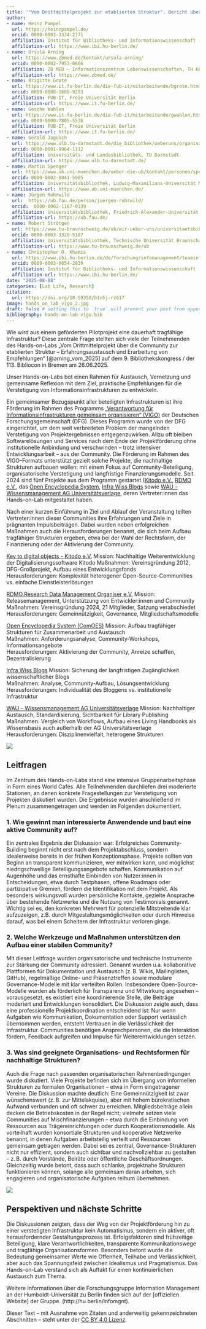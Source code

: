 ```yaml
---
title: '"Vom Drittmittelprojekt zur etablierten Struktur". Bericht über ein Hands-on Lab auf der 113. Bibliocon'
author:
- name: Heinz Pampel
  url: https://heinzpampel.de/
  orcid: 0000-0003-3334-2771
  affiliation: Institut für Bibliotheks- und Informationswissenschaft (IBI), Humboldt-Universität zu Berlin & Helmholtz-Gemeinschaft, Helmholtz Open Science Office
  affiliation-url: https://www.ibi.hu-berlin.de/
- name: Ursula Arning
  url: https://www.zbmed.de/kontakt/ursula-arning/
  orcid: 0000-0002-7953-0666
  affiliation: ZB MED – Informationszentrum Lebenswissenschaften, TH Köln
  affiliation-url: https://www.zbmed.de/
- name: Brigitte Grote
  url: https://www.it.fu-berlin.de/die-fub-it/mitarbeitende/bgrote.html
  orcid: 0009-0008-1688-9293
  affiliation: FUB-IT, Freie Universität Berlin
  affiliation-url: https://www.it.fu-berlin.de/
- name: Gesche Wahlen
  url: https://www.it.fu-berlin.de/die-fub-it/mitarbeitende/gwahlen.html
  orcid: 0009-0000-7805-5536
  affiliation: FUB-IT, Freie Universität Berlin
  affiliation-url: https://www.it.fu-berlin.de/
- name: Gerald Jagusch
  url: https://www.ulb.tu-darmstadt.de/die_bibliothek/ueberuns/organisation/kontakt_details_11138.de.jsp
  orcid: 0000-0001-9964-1112
  affiliation: Universitäts- und Landesbibliothek, TU Darmstadt
  affiliation-url: https://www.ulb.tu-darmstadt.de/
- name: Martin Spenger
  url: https://www.ub.uni-muenchen.de/ueber-die-ub/kontakt/personen/spenger/index.html 
  orcid: 0000-0002-8841-5985 
  affiliation: Universitätsbibliothek, Ludwig-Maximilians-Universität München
  affiliation-url: https://www.ub.uni-muenchen.de/
- name: Jürgen Rohrwild
  url:  https://ub.fau.de/person/juergen-rohrwild/
  orcid:  0000-0002-1167-0339
  affiliation: Universitätsbibliothek, Friedrich-Alexander-Universität Erlangen-Nürnberg
  affiliation-url: https://ub.fau.de/
- name: Robert Strötgen
  url: https://www.tu-braunschweig.de/ub/wir-ueber-uns/universitaetsbibliothek-ansprechpersonen/vita-robert-stroetgen
  orcid: 0000-0003-3320-5187
  affiliation: Universitätsbibliothek, Technische Universität Braunschweig
  affiliation-url: https://www.tu-braunschweig.de/ub
- name: Christopher O. Khamis
  url: https://www.ibi.hu-berlin.de/de/forschung/infomanagement/teaminfomanagement
  orcid: 0009-0003-0654-2839
  affiliation: Institut für Bibliotheks- und Informationswissenschaft (IBI), Humboldt-Universität zu Berlin & Helmholtz-Gemeinschaft 
  affiliation-url: https://www.ibi.hu-berlin.de/
date: "2025-08-08"
categories: [Lab Life, Research]
citation:
  url: https://doi.org/10.59350/b1n5j-rz617 
image: hands_on_lab_vigo_2.jpg
draft: false # setting this to `true` will prevent your post from appearing on your listing page until you're ready!
bibliography: hands-on-lab-vigo.bib
---
```


Wie wird aus einem geförderten Pilotprojekt eine dauerhaft tragfähige Infrastruktur? Diese zentrale Frage stellten sich viele der Teilnehmenden des Hands-on-Labs „Vom Drittmittelprojekt über die Community zur etablierten Struktur – Erfahrungsaustausch und Erarbeitung von Empfehlungen“ [@arning_vom_2025] auf dem 9. Bibliothekskongress / der 113. Bibliocon in Bremen am 26.06.2025.

Unser Hands-on-Labs bot einen Rahmen für Austausch, Vernetzung und gemeinsame Reflexion mit dem Ziel, praktische Empfehlungen für die Verstetigung von Informationsinfrastrukturen zu entwickeln.

Ein gemeinsamer Bezugspunkt aller beteiligten Infrastrukturen ist ihre Förderung im Rahmen des Programms [„Verantwortung für Informationsinfrastrukturen gemeinsam organisieren“ (VIGO)](https://www.dfg.de/de/foerderung/foerdermoeglichkeiten/programme/infrastruktur/lis/lis-foerderangebote/vigo) der Deutschen Forschungsgemeinschaft (DFG). Dieses Programm wurde von der DFG eingerichtet, um dem weit verbreiteten Problem der mangelnden Verstetigung von Projektergebnissen entgegenzuwirken. Allzu oft bleiben Softwarelösungen und Services nach dem Ende der Projektförderung ohne institutionelle Anbindung und verschwinden – trotz intensiver Entwicklungsarbeit – aus der Community. Die Förderung im Rahmen des VIGO-Formats unterstützt gezielt solche Projekte, die nachhaltige Strukturen aufbauen wollen: mit einem Fokus auf Community-Beteiligung, organisatorische Verstetigung und langfristige Finanzierungsmodelle. Seit 2024 sind fünf Projekte aus dem Programm gestartet ([Kitodo e.V.](https://www.kitodo.org), [RDMO e.V.](https://rdmorganiser.github.io), das [Open Encyclopedia System](https://www.open-encyclopedia-system.org), [Infra Wiss Blogs](https://infrawissblogs.org/) sowie [WAU – Wissensmanagement AG Universitätsverlage](https://www.zbmed.de/forschen/laufende-projekte/wau), deren Vertreter:innen das Hands-on-Lab mitgestaltet haben.

Nach einer kurzen Einführung in Ziel und Ablauf der Veranstaltung teilten Vertreter:innen dieser Communities ihre Erfahrungen und Ziele in prägnanten Impulsbeiträgen. Dabei wurden neben erfolgreichen Maßnahmen auch die Herausforderungen benannt, die sich beim Aufbau tragfähiger Strukturen ergeben, etwa bei der Wahl der Rechtsform, der Finanzierung oder der Aktivierung der Community.

[Key to digital objects - Kitodo e.V.](https://www.kitodo.org/) Mission: Nachhaltige Weiterentwicklung der Digitalisierungssoftware Kitodo Maßnahmen: Vereinsgründung 2012, DFG-Großprojekt, Aufbau eines Entwicklungsfonds\
Herausforderungen: Komplexität heterogener Open-Source-Communities vs. einfache Dienstleisterlösungen

[RDMO.Research Data Management Organiser e.V.](https://rdmorganiser.github.io/) Mission: Releasemanagement, Unterstützung von Entwickler:innen und Community\
Maßnahmen: Vereinsgründung 2024, 21 Mitglieder, Satzung verabschiedet\
Herausforderungen: Gemeinnützigkeit, Governance, Mitgliedschaftsmodelle

[Open Encyclopedia System (ComOES)](https://www.open-encyclopedia-system.org/) Mission: Aufbau tragfähiger Strukturen für Zusammenarbeit und Austausch\
Maßnahmen: Anforderungsanalyse, Community-Workshops, Informationsangebote\
Herausforderungen: Aktivierung der Community, Anreize schaffen, Dezentralisierung

[Infra Wiss Blogs](https://infrawissblogs.org/) Mission: Sicherung der langfristigen Zugänglichkeit wissenschaftlicher Blogs\
Maßnahmen: Analyse, Community-Aufbau, Lösungsentwicklung\
Herausforderungen: Individualität des Bloggens vs. institutionelle Infrastruktur

[WAU – Wissensmanagement AG Universitätsverlage](https://www.zbmed.de/forschen/laufende-projekte/wau) Mission: Nachhaltiger Austausch, Standardisierung, Sichtbarkeit für Library Publishing\
Maßnahmen: Vergleich von Workflows, Aufbau eines Living Handbooks als Wissensbasis auch außerhalb der AG Universitätsverlage\
Herausforderungen: Disziplinenvielfalt, heterogene Strukturen

![](hands_on_lab_vigo_1.jpg)

## Leitfragen

Im Zentrum des Hands-on-Labs stand eine intensive Gruppenarbeitsphase in Form eines World Cafés. Alle Teilnehmenden durchliefen drei moderierte Stationen, an denen konkrete Fragestellungen zur Verstetigung von Projekten diskutiert wurden. Die Ergebnisse wurden anschließend im Plenum zusammengetragen und werden im Folgenden dokumentiert.

### 1. Wie gewinnt man interessierte Anwendende und baut eine aktive Community auf?

Ein zentrales Ergebnis der Diskussion war: Erfolgreiches Community-Building beginnt nicht erst nach dem Projektabschluss, sondern idealerweise bereits in der frühen Konzeptionsphase. Projekte sollten von Beginn an transparent kommunizieren, wer mitwirken kann, und möglichst niedrigschwellige Beteiligungsangebote schaffen. Kommunikation auf Augenhöhe und das ernsthafte Einbinden von Nutzer:innen in Entscheidungen, etwa durch Testphasen, offene Roadmaps oder partizipative Gremien, fördern die Identifikation mit dem Projekt. Als besonders wirkungsvoll wurden persönliche Kontakte, gezielte Ansprache über bestehende Netzwerke und die Nutzung von Testimonials genannt. Wichtig sei es, den konkreten Mehrwert für potenzielle Mitstreitende klar aufzuzeigen, z.B. durch Mitgestaltungsmöglichkeiten oder durch Hinweise darauf, was bei einem Scheitern der Infrastruktur verloren ginge.

### 2. Welche Werkzeuge und Maßnahmen unterstützen den Aufbau einer stabilen Community?

Mit dieser Leitfrage wurden organisatorische und technische Instrumente zur Stärkung der Community adressiert. Genannt wurden u.a. kollaborative Plattformen für Dokumentation und Austausch (z. B. Wikis, Mailinglisten, GitHub), regelmäßige Online- und Präsenztreffen sowie modulare Governance-Modelle mit klar verteilten Rollen. Insbesondere Open-Source-Modelle wurden als förderlich für Transparenz und Mitwirkung angesehen – vorausgesetzt, es existiert eine koordinierende Stelle, die Beiträge moderiert und Entwicklungen konsolidiert. Die Diskussion zeigte auch, dass eine professionelle Projektkoordination entscheidend ist: Nur wenn Aufgaben wie Kommunikation, Dokumentation oder Support verlässlich übernommen werden, entsteht Vertrauen in die Verlässlichkeit der Infrastruktur. Communities benötigen Ansprechpersonen, die die Interaktion fördern, Feedback aufgreifen und Impulse für Weiterentwicklungen setzen.

### 3. Was sind geeignete Organisations- und Rechtsformen für nachhaltige Strukturen?

Auch die Frage nach passenden organisatorischen Rahmenbedingungen wurde diskutiert. Viele Projekte befinden sich im Übergang von informellen Strukturen zu formalen Organisationen – etwa in Form eingetragener Vereine. Die Diskussion machte deutlich: Eine Gemeinnützigkeit ist zwar wünschenswert (z. B. zur Mittelakquise), aber mit hohem bürokratischen Aufwand verbunden und oft schwer zu erreichen. Mitgliedsbeiträge allein decken die Betriebskosten in der Regel nicht; vielmehr setzen viele Communities auf Mischfinanzierungen – etwa durch die Einbindung von Ressourcen aus Trägereinrichtungen oder durch Kooperationsmodelle. Als vorteilhaft wurden konsortiale Strukturen und kooperative Netzwerke benannt, in denen Aufgaben arbeitsteilig verteilt und Ressourcen gemeinsam getragen werden. Dabei sei es zentral, Governance-Strukturen nicht nur effizient, sondern auch sichtbar und nachvollziehbar zu gestalten – z. B. durch Vorstände, Beiräte oder öffentliche Geschäftsordnungen. Gleichzeitig wurde betont, dass auch schlanke, projektnahe Strukturen funktionieren können, solange alle gemeinsam daran arbeiten, sich engagieren und organisatorische Aufgaben reihum übernehmen.

![](hands_on_lab_vigo_2.jpg)

## Perspektiven und nächste Schritte

Die Diskussionen zeigten, dass der Weg von der Projektförderung hin zu einer verstetigten Infrastruktur kein Automatismus, sondern ein aktiver, oft herausfordernder Gestaltungsprozess ist. Erfolgsfaktoren sind frühzeitige Beteiligung, klare Verantwortlichkeiten, transparente Kommunikationswege und tragfähige Organisationsformen. Besonders betont wurde die Bedeutung gemeinsamer Werte wie Offenheit, Teilhabe und Verlässlichkeit, aber auch das Spannungsfeld zwischen Idealismus und Pragmatismus. Das Hands-on-Lab verstand sich als Auftakt für einen kontinuierlichen Austausch zum Thema.

Weitere Informationen über die Forschungsgruppe Information Management an der Humboldt-Universität zu Berlin finden sich auf der \[offiziellen Website\] der Gruppe. (http://hu.berlin/infomgnt).

Dieser Text – mit Ausnahme von Zitaten und anderweitig gekennzeichneten Abschnitten – steht unter der [CC BY 4.0 Lizenz](https://creativecommons.org/licenses/by/4.0/deed.de).
